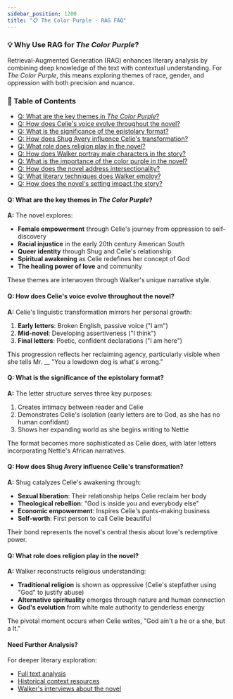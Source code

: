 ```yaml
---
sidebar_position: 1200
title: "📋 The Color Purple - RAG FAQ"
---
```



<TopBanners />

### 💡 Why Use RAG for *The Color Purple*?
Retrieval-Augmented Generation (RAG) enhances literary analysis by combining deep knowledge of the text with contextual understanding. For *The Color Purple*, this means exploring themes of race, gender, and oppression with both precision and nuance.

### 📜 Table of Contents

- [Q: What are the key themes in *The Color Purple*?](#q-what-are-the-key-themes-in-the-color-purple)
- [Q: How does Celie's voice evolve throughout the novel?](#q-how-does-celies-voice-evolve-throughout-the-novel)
- [Q: What is the significance of the epistolary format?](#q-what-is-the-significance-of-the-epistolary-format)
- [Q: How does Shug Avery influence Celie's transformation?](#q-how-does-shug-avery-influence-celies-transformation)
- [Q: What role does religion play in the novel?](#q-what-role-does-religion-play-in-the-novel)
- [Q: How does Walker portray male characters in the story?](#q-how-does-walker-portray-male-characters-in-the-story)
- [Q: What is the importance of the color purple in the novel?](#q-what-is-the-importance-of-the-color-purple-in-the-novel)
- [Q: How does the novel address intersectionality?](#q-how-does-the-novel-address-intersectionality)
- [Q: What literary techniques does Walker employ?](#q-what-literary-techniques-does-walker-employ)
- [Q: How does the novel's setting impact the story?](#q-how-does-the-novels-setting-impact-the-story)

#### **Q: What are the key themes in *The Color Purple*?**  

**A:** The novel explores:  
- **Female empowerment** through Celie's journey from oppression to self-discovery  
- **Racial injustice** in the early 20th century American South  
- **Queer identity** through Shug and Celie's relationship  
- **Spiritual awakening** as Celie redefines her concept of God  
- **The healing power of love** and community  

These themes are interwoven through Walker's unique narrative style.

#### **Q: How does Celie's voice evolve throughout the novel?**

**A:** Celie's linguistic transformation mirrors her personal growth:
1. **Early letters**: Broken English, passive voice ("I am")
2. **Mid-novel**: Developing assertiveness ("I think")
3. **Final letters**: Poetic, confident declarations ("I am here")

This progression reflects her reclaiming agency, particularly visible when she tells Mr. __ "You a lowdown dog is what's wrong."

#### **Q: What is the significance of the epistolary format?**

**A:** The letter structure serves three key purposes:
1. Creates intimacy between reader and Celie
2. Demonstrates Celie's isolation (early letters are to God, as she has no human confidant)
3. Shows her expanding world as she begins writing to Nettie

The format becomes more sophisticated as Celie does, with later letters incorporating Nettie's African narratives.

#### **Q: How does Shug Avery influence Celie's transformation?**

**A:** Shug catalyzes Celie's awakening through:
- **Sexual liberation**: Their relationship helps Celie reclaim her body
- **Theological rebellion**: "God is inside you and everybody else"
- **Economic empowerment**: Inspires Celie's pants-making business
- **Self-worth**: First person to call Celie beautiful

Their bond represents the novel's central thesis about love's redemptive power.

#### **Q: What role does religion play in the novel?**

**A:** Walker reconstructs religious understanding:
- **Traditional religion** is shown as oppressive (Celie's stepfather using "God" to justify abuse)
- **Alternative spirituality** emerges through nature and human connection
- **God's evolution** from white male authority to genderless energy

The pivotal moment occurs when Celie writes, "God ain't a he or a she, but a It."

#### **Need Further Analysis?**

For deeper literary exploration:
- [Full text analysis](https://example.com/color-purple-analysis)
- [Historical context resources](https://example.com/jim-crow-south)
- [Walker's interviews about the novel](https://example.com/walker-interviews)
